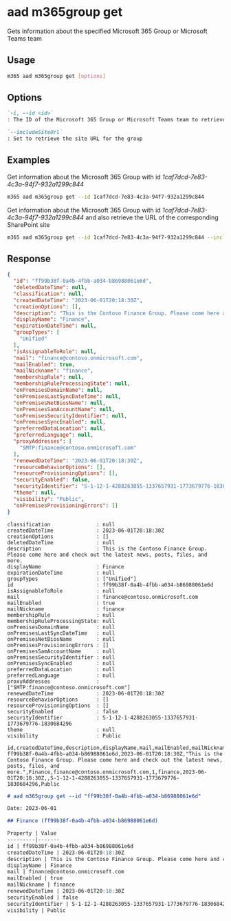 
# aad m365group get

Gets information about the specified Microsoft 365 Group or Microsoft Teams team

## Usage

```sh
m365 aad m365group get [options]
```

## Options

```md definition-list
`-i, --id <id>`
: The ID of the Microsoft 365 Group or Microsoft Teams team to retrieve information for

`--includeSiteUrl`
: Set to retrieve the site URL for the group
```

<Global />

## Examples

Get information about the Microsoft 365 Group with id _1caf7dcd-7e83-4c3a-94f7-932a1299c844_

```sh
m365 aad m365group get --id 1caf7dcd-7e83-4c3a-94f7-932a1299c844
```

Get information about the Microsoft 365 Group with id _1caf7dcd-7e83-4c3a-94f7-932a1299c844_ and also retrieve the URL of the corresponding SharePoint site

```sh
m365 aad m365group get --id 1caf7dcd-7e83-4c3a-94f7-932a1299c844 --includeSiteUrl
```

## Response

<Tabs>
  <TabItem value="JSON">

  ```json
  {
    "id": "ff99b38f-0a4b-4fbb-a034-b86988061e6d",
    "deletedDateTime": null,
    "classification": null,
    "createdDateTime": "2023-06-01T20:18:30Z",
    "creationOptions": [],
    "description": "This is the Contoso Finance Group. Please come here and check out the latest news, posts, files, and more.",
    "displayName": "Finance",
    "expirationDateTime": null,
    "groupTypes": [
      "Unified"
    ],
    "isAssignableToRole": null,
    "mail": "finance@contoso.onmicrosoft.com",
    "mailEnabled": true,
    "mailNickname": "finance",
    "membershipRule": null,
    "membershipRuleProcessingState": null,
    "onPremisesDomainName": null,
    "onPremisesLastSyncDateTime": null,
    "onPremisesNetBiosName": null,
    "onPremisesSamAccountName": null,
    "onPremisesSecurityIdentifier": null,
    "onPremisesSyncEnabled": null,
    "preferredDataLocation": null,
    "preferredLanguage": null,
    "proxyAddresses": [
      "SMTP:finance@contoso.onmicrosoft.com"
    ],
    "renewedDateTime": "2023-06-01T20:18:30Z",
    "resourceBehaviorOptions": [],
    "resourceProvisioningOptions": [],
    "securityEnabled": false,
    "securityIdentifier": "S-1-12-1-4288263055-1337657931-1773679776-1830684296",
    "theme": null,
    "visibility": "Public",
    "onPremisesProvisioningErrors": []
  }
  ```

  </TabItem>
  <TabItem value="Text">

  ```text
  classification               : null
  createdDateTime              : 2023-06-01T20:18:30Z
  creationOptions              : []
  deletedDateTime              : null
  description                  : This is the Contoso Finance Group. Please come here and check out the latest news, posts, files, and more.
  displayName                  : Finance
  expirationDateTime           : null
  groupTypes                   : ["Unified"]
  id                           : ff99b38f-0a4b-4fbb-a034-b86988061e6d
  isAssignableToRole           : null
  mail                         : finance@contoso.onmicrosoft.com
  mailEnabled                  : true
  mailNickname                 : finance
  membershipRule               : null
  membershipRuleProcessingState: null
  onPremisesDomainName         : null
  onPremisesLastSyncDateTime   : null
  onPremisesNetBiosName        : null
  onPremisesProvisioningErrors : []
  onPremisesSamAccountName     : null
  onPremisesSecurityIdentifier : null
  onPremisesSyncEnabled        : null
  preferredDataLocation        : null
  preferredLanguage            : null
  proxyAddresses               : ["SMTP:finance@contoso.onmicrosoft.com"]
  renewedDateTime              : 2023-06-01T20:18:30Z
  resourceBehaviorOptions      : []
  resourceProvisioningOptions  : []
  securityEnabled              : false
  securityIdentifier           : S-1-12-1-4288263055-1337657931-1773679776-1830684296
  theme                        : null
  visibility                   : Public
  ```

  </TabItem>
  <TabItem value="CSV">

  ```csv
  id,createdDateTime,description,displayName,mail,mailEnabled,mailNickname,renewedDateTime,securityEnabled,securityIdentifier,visibility
  ff99b38f-0a4b-4fbb-a034-b86988061e6d,2023-06-01T20:18:30Z,"This is the Contoso Finance Group. Please come here and check out the latest news, posts, files, and more.",Finance,finance@contoso.onmicrosoft.com,1,finance,2023-06-01T20:18:30Z,,S-1-12-1-4288263055-1337657931-1773679776-1830684296,Public
  ```

  </TabItem>
  <TabItem value="Markdown">

  ```md
  # aad m365group get --id "ff99b38f-0a4b-4fbb-a034-b86988061e6d"

  Date: 2023-06-01

  ## Finance (ff99b38f-0a4b-4fbb-a034-b86988061e6d)

  Property | Value
  ---------|-------
  id | ff99b38f-0a4b-4fbb-a034-b86988061e6d
  createdDateTime | 2023-06-01T20:18:30Z
  description | This is the Contoso Finance Group. Please come here and check out the latest news, posts, files, and more.
  displayName | Finance
  mail | finance@contoso.onmicrosoft.com
  mailEnabled | true
  mailNickname | finance
  renewedDateTime | 2023-06-01T20:18:30Z
  securityEnabled | false
  securityIdentifier | S-1-12-1-4288263055-1337657931-1773679776-1830684296
  visibility | Public
  ```

  </TabItem>
</Tabs>
